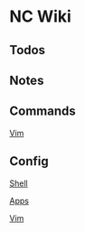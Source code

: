 = NC Wiki =

== Todos ==


== Notes ==

== Commands ==

[[Vim]]

== Config ==

[[Shell]]

[[Apps]]

[[Vim]]


